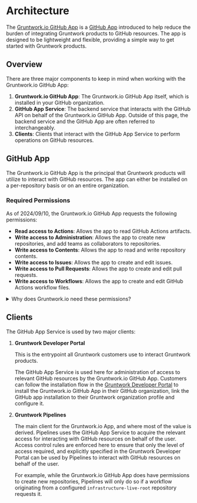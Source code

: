 # Architecture

The [Gruntwork.io GitHub App](https://github.com/apps/gruntwork-io) is a [GitHub App](https://docs.github.com/en/apps/overview)  introduced to help reduce the burden of integrating Gruntwork products to GitHub resources. The app is designed to be lightweight and flexible, providing a simple way to get started with Gruntwork products.

## Overview

There are three major components to keep in mind when working with the Gruntwork.io GitHub App:

1. **Gruntwork.io GitHub App**: The Gruntwork.io GitHub App itself, which is installed in your GitHub organization.
2. **GitHub App Service**: The backend service that interacts with the GitHub API on behalf of the Gruntwork.io GitHub App. Outside of this page, the backend service and the GitHub App are often referred to interchangeably.
3. **Clients**: Clients that interact with the GitHub App Service to perform operations on GitHub resources.

## GitHub App

The Gruntwork.io GitHub App is the principal that Gruntwork products will utilize to interact with GitHub resources. The app can either be installed on a per-repository basis or on an entire organization.

### Required Permissions

As of 2024/09/10, the Gruntwork.io GitHub App requests the following permissions:

- **Read access to Actions**: Allows the app to read GitHub Actions artifacts.
- **Write access to Administration**: Allows the app to create new repositories, and add teams as collaborators to repositories.
- **Write access to Contents**: Allows the app to read and write repository contents.
- **Write access to Issues**: Allows the app to create and edit issues.
- **Write access to Pull Requests**: Allows the app to create and edit pull requests.
- **Write access to Workflows**: Allows the app to create and edit GitHub Actions workflow files.

<details>
  <summary>Why does Gruntwork.io need these permissions?</summary>

  Gruntwork.io requests all of these permissions because it requires them for different operations. Unfortunately, the way GitHub apps work prevents us from requesting permissions on a more granular basis. Know that the GitHub App Service will scope down its permissions whenever possible to the minimum required for the operation at hand.

  The level of granularity available to customers when configuring the GitHub App installation is to either install the app on a per-repository basis or on an entire organization. Our recommendation is to install the app on the organization as a whole, as this will allow Gruntwork.io to do all it's meant to do. You should use your best judgement when deciding on this, however. If you are unsure, reach out to Gruntwork Support for guidance.

  ### Read access to Actions

  Gruntwork.io needs read access to `Actions` in order to read GitHub Actions workflow logs.

  These permissions are used when generating the dynamic Pull Request comment created when a run completes indicating the exact location in workflow run logs users need to focus their attention.

  ### Write access to Administration

  Gruntwork.io needs write access to `Administration` to create repositories.

  These permissions are used during the initial bootstrapping process when customers opt-in to additional repositories being created outside of the main `infrastructure-live-root` repository.

  This is especially important for DevOps Foundations Enterprise customers, as those customers benefit from the ability to have `infrastructure-live-root` repositories create new repositories and add designated GitHub teams as collaborators via Infrastructure as Code (IaC). This is a critical feature for Enterprise customers who want to be able to scale their infrastructure management across multiple teams with delegated responsibility for segments of their IaC Estate.

  ### Write access to Contents

  Gruntwork.io needs write access to `Contents` in order to propose changes to repository contents.

  Pipelines engages in code generation when vending new AWS accounts in Gruntwork Account Factory, and Gruntwork.io needs to be able to generate and commit Terragrunt configuration files to the repository to provision the resources that will be present in the new account.

  ### Write access to Issues

  Gruntwork.io needs write access to `Issues` in order to create issues for users when it detects a problem with infrastructure.

  This is a mechanism that Pipelines uses to signal to users that they need to take manual action to resolve an issue.

  ### Write access to Pull Requests

  Gruntwork.io needs write access to `Pull Requests` in order to create pull requests.

  This is done both to propose changes in response to an explicit workflow like initiating an Account Factory vend, and to propose changes in response to detected drift detection for Enterprise customers.

  ### Write access to Workflows

  Gruntwork.io needs write access to `Workflows` in order to create GitHub Actions workflow files when vending GitHub repositories.

  This is necessary for Enterprise account vending, as Enterprise customers have the option of vending new repositories as part of Gruntwork Account Factory vending, and the GitHub API would not allow creation of new repositories with `.github/workflows` files without these permissions.

  ### Write access to Members

  Gruntwork.io needs write access to `Members` in order to adjust the repositories that a given GitHub team has access to.

  When vending delegated repositories for Enterprise customers, Gruntwork.io needs to be able to add designated GitHub teams as a collaborators to new repositories being vended.

</details>

## Clients

The GitHub App Service is used by two major clients:

1. **Gruntwork Developer Portal**

   This is the entrypoint all Gruntwork customers use to interact Gruntwork products.

   The GitHub App Service is used here for administration of access to relevant GitHub resources by the Gruntwork.io GitHub App. Customers can follow the installation flow in the [Gruntwork Developer Portal](https://app.gruntwork.io) to install the Gruntwork.io GitHub App in their GitHub organization, link the GitHub app installation to their Gruntwork organization profile and configure it.

2. **Gruntwork Pipelines**

   The main client for the Gruntwork.io App, and where most of the value is derived. Pipelines uses the GitHub App Service to acquire the relevant access for interacting with GitHub resources on behalf of the user. Access control rules are enforced here to ensure that only the level of access required, and explicitly specified in the Gruntwork Developer Portal can be used by Pipelines to interact with GitHub resources on behalf of the user.

   For example, while the Gruntwork.io GitHub App does have permissions to create new repositories, Pipelines will only do so if a workflow originating from a configured `infrastructure-live-root` repository requests it.

